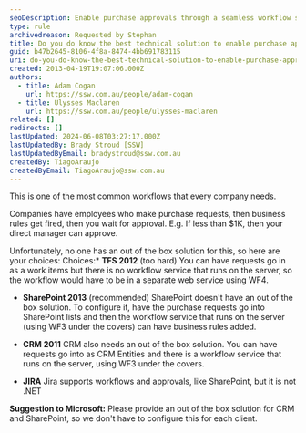 ```yaml
---
seoDescription: Enable purchase approvals through a seamless workflow solution that integrates with existing systems, such as SharePoint or CRM, for efficient and automated business processes.
type: rule
archivedreason: Requested by Stephan
title: Do you do know the best technical solution to enable purchase approvals?
guid: b47b2645-8106-4f8a-8474-4bb691783115
uri: do-you-do-know-the-best-technical-solution-to-enable-purchase-approvals
created: 2013-04-19T19:07:06.000Z
authors:
  - title: Adam Cogan
    url: https://ssw.com.au/people/adam-cogan
  - title: Ulysses Maclaren
    url: https://ssw.com.au/people/ulysses-maclaren
related: []
redirects: []
lastUpdated: 2024-06-08T03:27:17.000Z
lastUpdatedBy: Brady Stroud [SSW]
lastUpdatedByEmail: bradystroud@ssw.com.au
createdBy: TiagoAraujo
createdByEmail: TiagoAraujo@ssw.com.au
---
```


This is one of the most common workflows that every company needs.

Companies have employees who make purchase requests, then business rules get fired, then you wait for approval.
E.g. If less than $1K, then your direct manager can approve.

Unfortunately, no one has an out of the box solution for this, so here are your choices:
Choices:\* **TFS 2012** (too hard)
You can have requests go in as a work items but there is no workflow service that runs on the server, so the workflow would have to be in a separate web service using WF4.

- **SharePoint 2013** (recommended)
  SharePoint doesn't have an out of the box solution. To configure it, have the purchase requests go into SharePoint lists and then the workflow service that runs on the server (using WF3 under the covers) can have business rules added.

- **CRM 2011**
  CRM also needs an out of the box solution. You can have requests go into as CRM Entities and there is a workflow service that runs on the server, using WF3 under the covers.

- **JIRA**
  Jira supports workflows and approvals, like SharePoint, but it is not .NET

**Suggestion to Microsoft:** Please provide an out of the box solution for CRM and SharePoint, so we don't have to configure this for each client.
